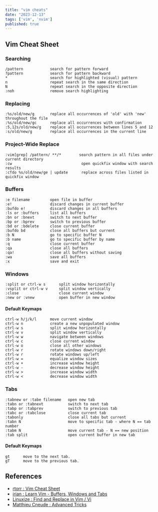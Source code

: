 ```yaml
---
title: "vim cheats"
date: "2023-12-13"
tags: ['vim', 'nvim']
published: true
---
```


## Vim Cheat Sheet

### Searching

```text
/pattern            search for pattern forward
?pattern            search for pattern backward
*                   search for highlighted (visual) pattern
n                   repeat search in the same direction
N                   repeat search in the opposite direction
:noh                remove search highlighting
```

### Replacing

```text
:%s/old/new/g       replace all occurrences of 'old' with 'new' throughout the file
:%s/old/new/gc      replace all occurrences with confirmation
:5,12s/old/new/g    replace all occurrences between lines 5 and 12
:s/old/new/g        replace all occurrences in the current line
```

### Project-Wide Replace

```text
:vim[grep] /pattern/ **/*        search pattern in all files under current directory
:cw                               open quickfix window with search results
:cfdo %s/old/new/ge | update      replace across files listed in quickfix window
```

### Buffers

```text
:e filename         open file in buffer
:e!                 discard changes in current buffer
:bufdo e!           discard changes in all buffers
:ls or :buffers     list all buffers
:bn or :bnext       switch to next buffer
:bp or :bprev       switch to previous buffer
:bd or :bdelete     close current buffer
:bufdo bd           close all buffers but current
:b N                go to specific buffer N
:b name             go to specific buffer by name
:q                  close current buffer
:qa                 close all buffers
:qa!                close all buffers without saving
:wa                 save all buffers
:x                  save and exit
```

### Windows

```text
:split or ctrl-w s      split window horizontally
:vsplit or ctrl-w v     split window vertically
:close                  close current window
:new or :vnew           open buffer in new window
```

#### Default Keymaps

```text
ctrl-w h/j/k/l      move current window
ctrl-w n            create a new unpopulated window
ctrl-w s            split window horizontally
ctrl-w v            split window vertically
ctrl-w w            navigate between windows
ctrl-w c            close current window
ctrl-w o            close all other windows
ctrl-w r            rotate windows down/right
ctrl-w r            rotate windows up/left
ctrl-w =            equalize window sizes
ctrl-w +            increase window height
ctrl-w -            decrease window height
ctrl-w >            increase window width
ctrl-w <            decrease window width
```

### Tabs

```text
:tabnew or :tabe filename   open new tab
:tabn or :tabnext           switch to next tab
:tabp or :tabprev           switch to previous tab
:tabc or :tabclose          close current tab
:tabonly                    close all tabs but current
:tabn N                     move to specific tab - where N == tab number
:tabm N                     move current tab - N == new position
:tab split                  open current buffer in new tab
```

#### Default Keymaps

```text
gt      move to the next tab.
gT      move to the previous tab.
```

## References

- [rtorr : Vim Cheat Sheet](https://vim.rtorr.com/)
- [irian : Learn Vim - Buffers, Windows and Tabs](https://learnvim.irian.to/basics/buffers_windows_tabs)
- [Linuxize : Find and Replace in Vim / Vi](https://linuxize.com/post/vim-find-replace/)
- [Matthieu Cneude : Advanced Tricks](https://thevaluable.dev/vim-advanced/)

